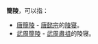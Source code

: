 '''簡陵'''，可以指：

* [[唐簡陵|唐簡陵]] - [[唐懿宗|唐懿宗]]的[[陵墓|陵寝]]。
* [[武居常|武周簡陵]] - [[武居常|武周肅祖]]的陵寝。

{{Disambig|Cat=二字墓葬建筑消歧义}}